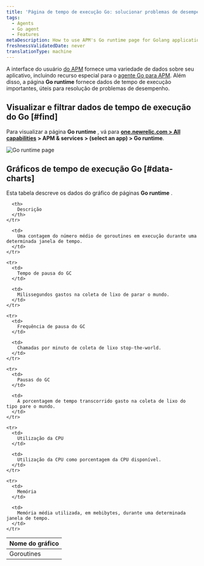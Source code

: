 ```yaml
---
title: 'Página de tempo de execução Go: solucionar problemas de desempenho'
tags:
  - Agents
  - Go agent
  - Features
metaDescription: How to use APM's Go runtime page for Golang applications to help troubleshoot performance issues.
freshnessValidatedDate: never
translationType: machine
---
```


A interface do usuário [do APM](/docs/apm) fornece uma variedade de dados sobre seu aplicativo, incluindo recurso especial para o [agente Go para APM](/docs/agents/go-agent/get-started/new-relic-go). Além disso, a página <DNT>**Go runtime**</DNT> fornece dados de tempo de execução importantes, úteis para resolução de problemas de desempenho.

## Visualizar e filtrar dados de tempo de execução do Go [#find]

Para visualizar a página <DNT>**Go runtime**</DNT> , vá para <DNT>**[one.newrelic.com > All capabilities](https://one.newrelic.com/all-capabilities) > APM & services > (select an app) > Go runtime**</DNT>.

<img
  title="Go runtime page"
  alt="Go runtime page"
  src="/images/apm_screenshot-full_Go-runtime-UI.webp"
/>

## Gráficos de tempo de execução Go [#data-charts]

Esta tabela descreve os dados do gráfico de páginas <DNT>**Go runtime**</DNT> .

<table>
  <thead>
    <tr>
      <th style={{ width: "200px" }}>
        Nome do gráfico
      </th>

      <th>
        Descrição
      </th>
    </tr>
  </thead>

  <tbody>
    <tr>
      <td>
        Goroutines
      </td>

      <td>
        Uma contagem do número médio de goroutines em execução durante uma determinada janela de tempo.
      </td>
    </tr>

    <tr>
      <td>
        Tempo de pausa do GC
      </td>

      <td>
        Milissegundos gastos na coleta de lixo de parar o mundo.
      </td>
    </tr>

    <tr>
      <td>
        Frequência de pausa do GC
      </td>

      <td>
        Chamadas por minuto de coleta de lixo stop-the-world.
      </td>
    </tr>

    <tr>
      <td>
        Pausas do GC
      </td>

      <td>
        A porcentagem de tempo transcorrido gasto na coleta de lixo do tipo pare o mundo.
      </td>
    </tr>

    <tr>
      <td>
        Utilização da CPU
      </td>

      <td>
        Utilização da CPU como porcentagem da CPU disponível.
      </td>
    </tr>

    <tr>
      <td>
        Memória
      </td>

      <td>
        Memória média utilizada, em mebibytes, durante uma determinada janela de tempo.
      </td>
    </tr>
  </tbody>
</table>
